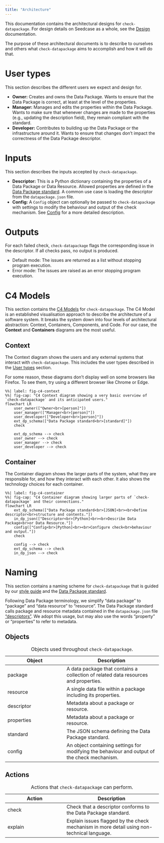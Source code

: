 ```yaml
---
title: "Architecture"
---
```


This documentation contains the architectural designs for
`check-datapackage`. For design details on Seedcase as a whole, see the
[Design](https://design.seedcase-project.org) documentation.

The purpose of these architectural documents is to describe to ourselves
and others what `check-datapackage` aims to accomplish and how it will
do that.

# User types {#user-types}

This section describes the different users we expect and design for.

-   **Owner:** Creates and owns the Data Package. Wants to ensure that
    the Data Package is correct, at least at the level of the
    properties.
-   **Manager:** Manages and edits the properties within the Data
    Package. Wants to make sure that whenever changes are made to the
    properties (e.g., updating the description field), they remain
    compliant with the standard.
-   **Developer:** Contributes to building up the Data Package or the
    infrastructure around it. Wants to ensure that changes don't impact
    the correctness of the Data Package descriptor.

# Inputs

This section describes the inputs accepted by `check-datapackage`.

-   **Descriptor:** This is a Python dictionary containing the
    properties of a Data Package or Data Resource. Allowed properties
    are defined in the [Data Package
    standard](https://datapackage.org/). A common use case is loading
    the descriptor from the `datapackage.json` file.
-   **Config:** A `Config` object can optionally be passed to
    `check-datapackage` with settings to modify the behaviour and output
    of the check mechanism. See
    [Config](/docs/design/interface.qmd#config) for a more detailed
    description.

# Outputs

For each failed check, `check-datapackage` flags the corresponding issue
in the descriptor. If all checks pass, no output is produced.

-   Default mode: The issues are returned as a list without stopping
    program execution.
-   Error mode: The issues are raised as an error stopping program
    execution.

# C4 Models

This section contains the [C4 Models](https://c4model.com/) for
`check-datapackage`. The C4 Model is an established visualisation
approach to describe the architecture of a software system. It breaks
the system down into four levels of architectural abstraction: Context,
Containers, Components, and Code. For our case, the **Context** and
**Containers** diagrams are the most useful.

## Context

The Context diagram shows the users and any external systems that
interact with `check-datapackage`. This includes the user types
described in the [User types](#user-types) section.

::: callout-caution
For some reason, these diagrams don't display well on some browsers like
Firefox. To see them, try using a different browser like Chrome or Edge.
:::

```mermaid
%%| label: fig-c4-context
%%| fig-cap: "C4 Context diagram showing a very basic overview of `check-datapackage` and its anticipated users."
flowchart LR
    user_owner(["Owner<br>[person]"])
    user_manager(["Manager<br>[person]"])
    user_developer(["Developer<br>[person]"])
	ext_dp_schema(["Data Package standard<br>[standard]"])
    check

	ext_dp_schema --> check
    user_owner --> check
    user_manager --> check
    user_developer --> check
```

## Container

The Container diagram shows the larger parts of the system, what they
are responsible for, and how they interact with each other. It also
shows the technology choices for each container.

```mermaid
%%| label: fig-c4-container
%%| fig-cap: "C4 Container diagram showing larger parts of `check-datapackage` and their connections."
flowchart LR
	ext_dp_schema(["Data Package standard<br>[JSON]<br><br>Define descriptor<br>structure and contents."])
	in_dp_json(["Descriptor<br>[Python]<br><br>Describe Data Package<br>or Data Resource."])
	config(["Config<br>[Python]<br><br>Configure check<br>behaviour and output."])
	check
	
	config --> check
	ext_dp_schema --> check
	in_dp_json --> check
```

# Naming

This section contains a naming scheme for `check-datapackage` that is
guided by our [style guide](https://design.seedcase-project.org/style/)
and the [Data Package standard](https://datapackage.org/).

Following Data Package terminology, we simplify "data package" to
"package" and "data resource" to "resource". The Data Package standard
calls package and resource metadata contained in the `datapackage.json`
file
["descriptors"]((https://datapackage.org/standard/glossary/#descriptor)).
We adopt this usage, but may also use the words "property" or
"properties" to refer to metadata.

## Objects

| Object | Description |
|----------------------------|--------------------------------------------|
| package | A data package that contains a collection of related data resources and properties. |
| resource | A single data file within a package including its properties. |
| descriptor | Metadata about a package or resource. |
| properties | Metadata about a package or resource. |
| standard | The JSON schema defining the Data Package standard. |
| config | An object containing settings for modifying the behaviour and output of the check mechanism. |

: Objects used throughout `check-datapackage`.

## Actions

| Action | Description |
|----------------------------|--------------------------------------------|
| check | Check that a descriptor conforms to the Data Package standard. |
| explain | Explain issues flagged by the check mechanism in more detail using non-technical language. |

: Actions that `check-datapackage` can perform.
